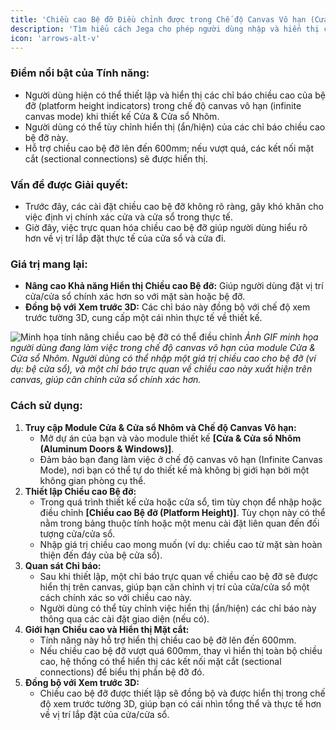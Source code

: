 ```yaml
---
title: 'Chiều cao Bệ đỡ Điều chỉnh được trong Chế độ Canvas Vô hạn (Cửa & Cửa sổ Nhôm)'
description: 'Tìm hiểu cách Jega cho phép người dùng nhập và hiển thị chiều cao bệ đỡ (platform height) trong chế độ canvas vô hạn khi thiết kế cửa/cửa sổ nhôm, hỗ trợ trực quan hóa tốt hơn.'
icon: 'arrows-alt-v'
---
```


### Điểm nổi bật của Tính năng:
*   Người dùng hiện có thể thiết lập và hiển thị các chỉ báo chiều cao của bệ đỡ (platform height indicators) trong chế độ canvas vô hạn (infinite canvas mode) khi thiết kế Cửa & Cửa sổ Nhôm.
*   Người dùng có thể tùy chỉnh hiển thị (ẩn/hiện) của các chỉ báo chiều cao bệ đỡ này.
*   Hỗ trợ chiều cao bệ đỡ lên đến 600mm; nếu vượt quá, các kết nối mặt cắt (sectional connections) sẽ được hiển thị.

### Vấn đề được Giải quyết:
*   Trước đây, các cài đặt chiều cao bệ đỡ không rõ ràng, gây khó khăn cho việc định vị chính xác cửa và cửa sổ trong thực tế.
*   Giờ đây, việc trực quan hóa chiều cao bệ đỡ giúp người dùng hiểu rõ hơn về vị trí lắp đặt thực tế của cửa sổ và cửa đi.

### Giá trị mang lại:
*   **Nâng cao Khả năng Hiển thị Chiều cao Bệ đỡ:** Giúp người dùng đặt vị trí cửa/cửa sổ chính xác hơn so với mặt sàn hoặc bệ đỡ.
*   **Đồng bộ với Xem trước 3D:** Các chỉ báo này đồng bộ với chế độ xem trước tường 3D, cung cấp một cái nhìn thực tế về thiết kế.

![Minh họa tính năng chiều cao bệ đỡ có thể điều chỉnh](https://3vj-study.3vjia.com/3vj-study/img/teachvideo/579f171b0161493192bb7bd2f0cd748c.gif)
*Ảnh GIF minh họa người dùng đang làm việc trong chế độ canvas vô hạn của module Cửa & Cửa sổ Nhôm. Người dùng có thể nhập một giá trị chiều cao cho bệ đỡ (ví dụ: bệ cửa sổ), và một chỉ báo trực quan về chiều cao này xuất hiện trên canvas, giúp căn chỉnh cửa sổ chính xác hơn.*

### Cách sử dụng:
1.  **Truy cập Module Cửa & Cửa sổ Nhôm và Chế độ Canvas Vô hạn:**
    *   Mở dự án của bạn và vào module thiết kế **[Cửa & Cửa sổ Nhôm (Aluminum Doors & Windows)]**.
    *   Đảm bảo bạn đang làm việc ở chế độ canvas vô hạn (Infinite Canvas Mode), nơi bạn có thể tự do thiết kế mà không bị giới hạn bởi một không gian phòng cụ thể.
2.  **Thiết lập Chiều cao Bệ đỡ:**
    *   Trong quá trình thiết kế cửa hoặc cửa sổ, tìm tùy chọn để nhập hoặc điều chỉnh **[Chiều cao Bệ đỡ (Platform Height)]**. Tùy chọn này có thể nằm trong bảng thuộc tính hoặc một menu cài đặt liên quan đến đối tượng cửa/cửa sổ.
    *   Nhập giá trị chiều cao mong muốn (ví dụ: chiều cao từ mặt sàn hoàn thiện đến đáy của bệ cửa sổ).
3.  **Quan sát Chỉ báo:**
    *   Sau khi thiết lập, một chỉ báo trực quan về chiều cao bệ đỡ sẽ được hiển thị trên canvas, giúp bạn căn chỉnh vị trí của cửa/cửa sổ một cách chính xác so với chiều cao này.
    *   Người dùng có thể tùy chỉnh việc hiển thị (ẩn/hiện) các chỉ báo này thông qua các cài đặt giao diện (nếu có).
4.  **Giới hạn Chiều cao và Hiển thị Mặt cắt:**
    *   Tính năng này hỗ trợ hiển thị chiều cao bệ đỡ lên đến 600mm.
    *   Nếu chiều cao bệ đỡ vượt quá 600mm, thay vì hiển thị toàn bộ chiều cao, hệ thống có thể hiển thị các kết nối mặt cắt (sectional connections) để biểu thị phần bệ đỡ đó.
5.  **Đồng bộ với Xem trước 3D:**
    *   Chiều cao bệ đỡ được thiết lập sẽ đồng bộ và được hiển thị trong chế độ xem trước tường 3D, giúp bạn có cái nhìn tổng thể và thực tế hơn về vị trí lắp đặt của cửa/cửa sổ.

